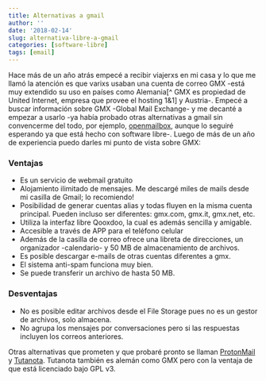```yaml
---
title: Alternativas a gmail
author: ''
date: '2018-02-14'
slug: alternativa-libre-a-gmail
categories: [software-libre]
tags: [email]
---
```


Hace más de un año atrás empecé a recibir viajerxs en mi casa y lo que me llamó la atención es que varixs usaban una cuenta de correo GMX -está muy extendido su uso en países como Alemania[^ GMX es propiedad de United Internet, empresa que provee el hosting 1&1] y Austria-. Empecé a buscar información sobre GMX -Global Mail Exchange- y me decanté a empezar a usarlo -ya había probado otras alternativas a gmail sin convencerme del todo, por ejemplo, [openmailbox](https://www.openmailbox.org/), aunque lo seguiré esperando ya que está hecho con software libre-. Luego de más de un año de experiencia puedo darles mi punto de vista sobre GMX:

### Ventajas
- Es un servicio de webmail gratuito
- Alojamiento ilimitado de mensajes. Me descargé miles de mails desde mi casilla de Gmail; lo recomiendo!
- Posibilidad de generar cuentas alias y todas fluyen en la misma cuenta principal. Pueden incluso ser diferentes: gmx.com, gmx.it, gmx.net, etc.
- Utiliza la interfaz libre Qooxdoo, la cual es además sencilla y amigable.
- Accesible a través de APP para el teléfono celular
- Además de la casilla de correo ofrece una libreta de direcciones, un organizador -calendario- y 50 MB de almacenamiento de archivos.
- Es posible descargar e-mails de otras cuentas diferentes a gmx.
- El sistema anti-spam funciona muy bien.
- Se puede transferir un archivo de hasta 50 MB.


### Desventajas
- No es posible editar archivos desde el File Storage pues no es un gestor de archivos, solo almacena.
- No agrupa los mensajes por conversaciones pero si las respuestas incluyen los correos anteriores. 


Otras alternativas que prometen y que probaré pronto se llaman [ProtonMail](https://protonmail.ch) y [Tutanota](https://tutanota.com/). Tutanota también es alemán como GMX pero con la ventaja de que está licenciado bajo GPL v3.